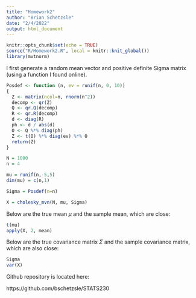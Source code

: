 ```yaml
---
title: "Homework2"
author: "Brian Schetzsle"
date: "2/4/2022"
output: html_document
---
```


```r
knitr::opts_chunk$set(echo = TRUE)
source("R/Homework2.R", local = knitr::knit_global())
library(mvtnorm)
```

I first generate a random mean vector and positive definite Sigma matrix (using a function I found online).

```r
Posdef <- function (n, ev = runif(n, 0, 10)) 
{
  Z <- matrix(ncol=n, rnorm(n^2))
  decomp <- qr(Z)
  Q <- qr.Q(decomp) 
  R <- qr.R(decomp)
  d <- diag(R)
  ph <- d / abs(d)
  O <- Q %*% diag(ph)
  Z <- t(O) %*% diag(ev) %*% O
  return(Z)
}

N = 1000
n = 4

mu = runif(n,-5,5)
dim(mu) = c(n,1)

Sigma = Posdef(n=n)

X = cholesky_mvn(N, mu, Sigma)
```

Below are the true mean $\mu$ and the sample mean, which are close:

```r
t(mu)
apply(X, 2, mean)
```

Below are the true covariance matrix $\Sigma$ and the sample covariance matrix, which are also close: 

```r
Sigma
var(X)
```



Github repository is located here:

https://github.com/bschetzsle/STATS230

